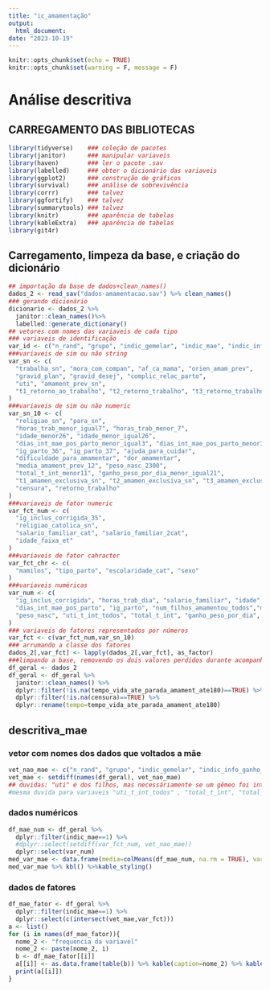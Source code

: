 ```yaml
---
title: "ic_amamentação"
output: 
  html_document:
date: "2023-10-19"
---
```

```r
knitr::opts_chunk$set(echo = TRUE)
knitr::opts_chunk$set(warning = F, message = F)
```
# Análise descritiva

## CARREGAMENTO DAS BIBLIOTECAS

```r
library(tidyverse)    ### coleção de pacotes
library(janitor)      ### manipular variaveis
library(haven)        ### ler o pacote .sav    
library(labelled)     ### obter o dicionário das variaveis  
library(ggplot2)      ### construção de gráficos 
library(survival)     ### análise de sobrevivência
library(corrr)        ### talvez
library(ggfortify)    ### talvez
library(summarytools) ### talvez
library(knitr)        ### aparência de tabelas
library(kableExtra)   ### aparência de tabelas
library(git4r)
```

## Carregamento, limpeza da base, e criação do dicionário

```r
## importação da base de dados+clean_names()
dados_2 <- read_sav("dados-amamentacao.sav") %>% clean_names()
### gerando dicionário
dicionario <- dados_2 %>% 
  janitor::clean_names()%>% 
  labelled::generate_dictionary()
## vetores com nomes das variaveis de cada tipo
### variaveis de identificação
var_id <- c("n_rand", "grupo", "indic_gemelar", "indic_mae", "indic_info_ganho_peso", "indic_t", "indic_tempo","filter")
###variaveis de sim ou não string
var_sn <- c(
  "trabalha_sn", "mora_com_compan", "af_ca_mama", "orien_amam_prev",
  "gravid_plan", "gravid_desej", "complic_relac_parto",
  "uti", "amament_prev_sn",
  "t1_retorno_ao_trabalho", "t2_retorno_trabalho", "t3_retorno_trabalho"
)
###variaveis de sim ou não numeric
var_sn_10 <- c(
  "religiao_sn", "para_sn",
  "horas_trab_menor_igual7", "horas_trab_menor_7",
  "idade_menor26", "idade_menor_igual26",
  "dias_int_mae_pos_parto_menor_igual3", "dias_int_mae_pos_parto_menor3",
  "ig_parto_36", "ig_parto_37", "ajuda_para_cuidar",
  "dificuldade_para_amamentar", "dor_amamentar",
  "media_amament_prev_12", "peso_nasc_2300",
  "total_t_int_menor11", "ganho_peso_por_dia_menor_igual21",
  "t1_amamen_exclusiva_sn", "t2_amamen_exclusiva_sn", "t3_amamen_exclusiva_sn", "amamen_exclusiva_sn",
  "censura", "retorno_trabalho"
)
###variaveis de fator numeric
var_fct_num <- c(
  "ig_inclus_corrigida_35",
  "religiao_catolica_sn",
  "salario_familiar_cat", "salario_familiar_2cat",
  "idade_faixa_et"
)
###variaveis de fator cahracter
var_fct_chr <- c(
  "mamilos", "tipo_parto", "escolaridade_cat", "sexo"
)
###variaveis numéricas
var_num <- c(
  "ig_inclus_corrigida", "horas_trab_dia", "salario_familiar", "idade",
  "dias_int_mae_pos_parto", "ig_parto", "num_filhos_amamentou_todos","media_amament_prev_meses_todos",
  "peso_nasc", "uti_t_int_todos", "total_t_int", "ganho_peso_por_dia", "tempo"
)
### variaveis de fatores representados por números
var_fct <- c(var_fct_num,var_sn_10)
### arrumando a classe dos fatores
dados_2[,var_fct] <- lapply(dados_2[,var_fct], as_factor)
###limpando a base, removendo os dois valores perdidos durante acompanhamento
df_geral <- dados_2
df_geral <- df_geral %>% 
  janitor::clean_names() %>%
  dplyr::filter(!is.na(tempo_vida_ate_parada_amament_ate180)==TRUE) %>% 
  dplyr::filter(!is.na(censura)==TRUE) %>% 
  dplyr::rename(tempo=tempo_vida_ate_parada_amament_ate180)
```

## descritiva_mae

### vetor com nomes dos dados que voltados a mãe

```r
vet_nao_mae <- c("n_rand", "grupo", "indic_gemelar", "indic_info_ganho_peso", "indic_t", "indic_tempo","filter","sexo","peso_nasc","peso_nasc_2300","uti","uti_t_int_todos","total_t_int", "total_t_int_menor11","ganho_peso_por_dia","ganho_peso_por_dia_menor_igual21")
vet_mae <- setdiff(names(df_geral), vet_nao_mae)
## duvidas: "uti" é dos filhos, mas necessáriamente se um gêmeo foi internado, o outro também será? COLOQUEI NO VETOR PARA TIRAR
#mesma duvida para variaveis "uti_t_int_todos" , "total_t_int", "total_t_int_menor11", 
```

### dados numéricos
  
```r
df_mae_num <- df_geral %>% 
  dplyr::filter(indic_mae==1) %>% 
  #dplyr::select(setdiff(var_fct_num, vet_nao_mae))
  dplyr::select(var_num)
med_var_mae <- data.frame(media=colMeans(df_mae_num, na.rm = TRUE), variancia=apply(df_mae_num, 2, var, na.rm = TRUE))
med_var_mae %>% kbl() %>%kable_styling()
```

### dados de fatores

```r
df_mae_fator <- df_geral %>% 
  dplyr::filter(indic_mae==1) %>% 
  dplyr::select(c(intersect(vet_mae,var_fct)))
a <- list()
for (i in names(df_mae_fator)){
  nome_2 <- "frequencia da variavel"
  nome_2 <- paste(nome_2, i)
  b <- df_mae_fator[[i]]
  a[[i]] <- as.data.frame(table(b)) %>% kable(caption=nome_2) %>% kable_styling()
  print(a[[i]])
}
```

